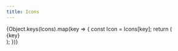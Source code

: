 ```yaml
---
title: Icons
---
```




<section style={{ display: 'flex', marginTop: '2rem', flexWrap: 'wrap' }}>
  {Object.keys(Icons).map(key => {
    const Icon = Icons[key];
    return (
      <div key={key} style={{
        textAlign: 'center',
        flex: 1,
        padding: '0 1rem',
        margin: '1rem',
        height: '5rem',
      }}
      >
        <Icon />
        <span style={{ display: 'block', marginTop: '0.85rem' }}>{key}</span>
      </div>
    );
  })}
</section>
